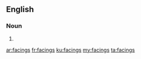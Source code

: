 ==English==

===Noun===
{{head|en|plural}}

# {{plural of|facing|lang=en|nocat=1}}

[[ar:facings]]
[[fr:facings]]
[[ku:facings]]
[[my:facings]]
[[ta:facings]]